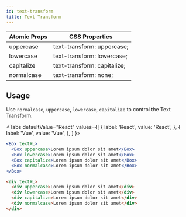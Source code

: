 ```yaml
---
id: text-transform
title: Text Transform
---
```



| Atomic Props | CSS Properties              |
| ------------ | --------------------------- |
| uppercase    | text-transform: uppercase;  |
| lowercase    | text-transform: lowercase;  |
| capitalize   | text-transform: capitalize; |
| normalcase   | text-transform: none;       |

## Usage

Use `normalcase`, `uppercase`, `lowercase`, `capitalize` to control the Text Transform.

<Tabs
defaultValue="React"
values={[
{ label: 'React', value: 'React', },
{ label: 'Vue', value: 'Vue', },
]
}>
<TabItem value="React">

```jsx live
<Box textXL>
  <Box uppercase>Lorem ipsum dolor sit amet</Box>
  <Box lowercase>Lorem ipsum dolor sit amet</Box>
  <Box capitalize>Lorem ipsum dolor sit amet</Box>
  <Box normalcase>Lorem ipsum dolor sit amet</Box>
</Box>
```

</TabItem>
<TabItem value="Vue">

```html
<div textXL>
  <div uppercase>Lorem ipsum dolor sit amet</div>
  <div lowercase>Lorem ipsum dolor sit amet</div>
  <div capitalize>Lorem ipsum dolor sit amet</div>
  <div normalcase>Lorem ipsum dolor sit amet</div>
</div>
```

</TabItem>
</Tabs>
